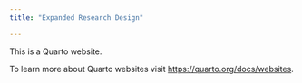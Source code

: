 ```yaml
---
title: "Expanded Research Design"

---
```


This is a Quarto website.

To learn more about Quarto websites visit <https://quarto.org/docs/websites>.
